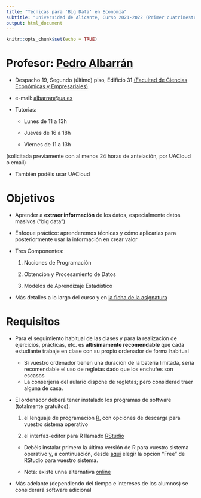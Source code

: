 ```yaml
---
title: "Técnicas para 'Big Data' en Economía"
subtitle: "Universidad de Alicante, Curso 2021-2022 (Primer cuatrimestre)"
output: html_document
---
```


```r
knitr::opts_chunk$set(echo = TRUE)
```

# Profesor: [Pedro Albarrán](https://sites.google.com/site/pedroalbarran)

* Despacho 19, Segundo (último) piso, Edificio 31
[(Facultad de Ciencias Económicas y Empresariales)](https://www.google.es/maps/@38.3835237,-0.5130815,17z)

* e-mail: [albarran@ua.es](mailto:albarran@ua.es)


* Tutorias:

   + Lunes de 11 a 13h

   + Jueves de 16 a 18h

   + Viernes de 11 a 13h

(solicitada previamente con al menos 24 horas de antelación, por UACloud o email)

* También podéis usar UACloud

# Objetivos

- Aprender a **extraer información** de los datos, especialmente datos masivos ("big data")

- Enfoque práctico: aprenderemos técnicas y cómo aplicarlas para posteriormente usar la información en crear valor

- Tres Componentes: 

    1. Nociones de Programación
    
    2. Obtención y Procesamiento de Datos
    
    3. Modelos de Aprendizaje Estadístico

-   Más detalles a lo largo del curso y en 
<!-- para **Economía** -->
[la ficha de la asignatura](https://cvnet.cpd.ua.es/Guia-Docente/GuiaDocente/Index?wcodasi=35047&scaca=2021-22)


# Requisitos

- Para el seguimiento habitual de las clases y para la realización de ejercicios, prácticas, etc. es **altísimamente recomendable** que cada estudiante trabaje en clase con su propio ordenador de forma habitual
   
   * Si vuestro ordenador tienen una duración de la bateria limitada, sería recomendable el uso de regletas dado que los enchufes son escasos 
   * La conserjería del aulario dispone de regletas; pero considerad traer alguna de casa.

- El ordenador deberá tener instalado los programas de software (totalmente gratuitos):

   1. el lenguaje de programación [R](https://cran.r-project.org/), con opciones de descarga para vuestro sistema operativo
   
   2. el interfaz-editor para R llamado [RStudio](https://www.rstudio.com/)

   * Debéis instalar primero la última versión de R para vuestro sistema operativo y, a continuación, desde [aquí](https://www.rstudio.com/products/rstudio/download/) elegir la opción "Free" de RStudio para vuestro sistema.

   * Nota: existe unna alternativa [online](https://rstudio.cloud/)

-   Más adelante (dependiendo del tiempo e intereses de los alumnos) se considerará software adicional

   <!-- +   Instrucciones en anuncio UACloud  -->
    
